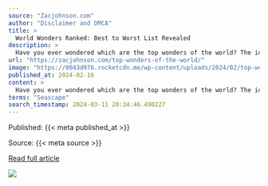 ```yaml
---
source: "Zacjohnson.com"
author: "Disclaimer and DMCA"
title: >
  World Wonders Ranked: Best to Worst List Revealed
description: >
  Have you ever wondered which are the top wonders of the world? The iconic landmarks that have captivated the hearts and minds of travelers for centuries? Well, prepare to be amazed as we unveil the ultimate list of world wonders, ranked from best to worst! Fr…
url: "https://zacjohnson.com/top-wonders-of-the-world/"
image: "https://0043d976.rocketcdn.me/wp-content/uploads/2024/02/top-wonders-of-the-world.jpg"
published_at: 2024-02-16
content: >
  Have you ever wondered which are the top wonders of the world? The iconic landmarks that have captivated the hearts and minds of travelers for centuries? Well, prepare to be amazed as we unveil the u… [+26337 chars]
terms: "Seascape"
search_timestamp: 2024-03-11 20:34:46.490227
---
```



Published: {{< meta published_at >}}


Source: {{< meta source >}}


[Read full article]({{< meta url >}}){target='_blank'}



![](`r rmarkdown::metadata$image[1]`)
